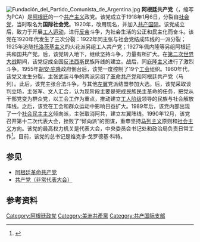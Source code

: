 {{Infobox Political party
|country = 阿根廷
|name_english = 阿根廷共产党
|name_native = Partido Comunista de la Argentina
|colorcode = red
|flag = Escudo del Partido Comunista Argentino.svg
|party_logo = Logo del Partido Comunista Argentino.svg
|总书记 = 维克多·戈罗德基·科特
|foundation = 1918年1月6日
|分裂自=[[社会党_(阿根廷)|社会党]]
|ideology = [[共产主义|共产主义]]<br>[[马克思列宁主义|马克思列宁主义]]<br>[[格瓦拉主義|格瓦拉主義]]
|position =[[極左翼|極左翼]]
|headquarters = [[布宜诺斯艾利斯|布宜诺斯艾利斯]]
|international = [[共产党和工人党国际会议|共产党和工人党国际会议]]<br>[[共产国际|共产国际]]（历史上）
|national=[[大众阵线|大众阵线]]
|affiliation1_title= 美洲组织
|affiliation1= [[圣保罗论坛|圣保罗论坛]]
|青年组织=[[共产主义青年联合会|共产主义青年联合会]]
|membership_year    =2020年
|membership         =17096
| seats1_title       = [[阿根廷参议院|参议院]]
| seats1             = {{Composition bar|0|72|red}}
| seats2_title       = [[阿根廷众议院|众议院]]
| seats2             = {{Composition bar|0|257|red}}
| seats3_title       = [[阿根廷行政区划|省长]]
| seats3             = {{Composition bar|0|24|red}}
| seats4_title       = [[南方共同市场议会|南方共同市场议会]]
| seats4             = {{Composition bar|1|42|red}}
| seats5_title       = [[阿根廷市镇|市镇议会]]
| seats5             = {{Composition bar|0|2112|red}}
|colours = [[红色|红色]]和[[黄色|黄色]]
|website = [http://www.pca.org.ar/ http://www.pca.org.ar/]}}
{{共产党}}
[[File:Fundación_del_Partido_Comunista_de_Argentina.jpg|thumb]]
'''阿根廷共产党'''（{{lang-es|Partido Comunista de la Argentina}}，缩写为PCA）是[[阿根廷|阿根廷]]的一个[[共产主义|共产主义]]政党。该党成立于1918年1月6日，分裂自[[社会党_(阿根廷)|社会党]]，当时取名为'''国际社会党'''。1920年，改用现名，并加入[[共产国际|共产国际]]。该党成立后，致力于开展[[工人运动|工人运动]]，进行[[反帝|反帝]]斗争，为社会生活的公正和民主化而奋斗。该党在1920年代发生了三次分裂：1922年同主张与社会党结成阵线的一派分裂；1925年追随[[托洛茨基主义|托洛茨基主义]]的火花派另组工人共产党；1927年佩内隆等另组阿根廷共和国共产党。{{le|1930年阿根廷政变|1930 Argentine coup d'état|1930年军人政变}}后，该党转入地下，继续坚持斗争，力量有所扩大。在[[第二次世界大战|第二次世界大战]]期间，该党促成全国[[反法西斯|反法西斯]]民族阵线的建立。战后，同[[庇隆主义|庇隆主义]]进行了激烈斗争。1955年[[胡安·庇隆|胡安·庇隆]]政府倒台后，该党一度控制了19个[[工会|工会]]组织。1960年代，该党又发生分裂，主张武装斗争的两派另组了[[革命共产党_(阿根廷)|革命共产党]]和阿根廷共产党（马列）。此后，该党主张合法斗争，与其他[[左翼|左翼]]党派结盟参加大选。{{le|1976年阿根廷政变|1976 Argentine coup d'état|1976年军人政变}}后，该党采取谈判立场，主张军、文人汇合，认为现阶段主要是完成民族民主革命的任务，把党从干部党变为群众党，以工会工作为重点，推动建立[[工人阶级|工人阶级]]领导的民族与社会解放阵线。之后，该党在工会和群众运动中影响日益扩大。1989年后，该党内部出现了一个[[社会民主主义|社会民主主义]]倾向派，主张取消阿共，建立左翼阵线。1990年12月，该党召开第十二次代表大会，挫败了“倾向派”的图谋，重申坚持[[马列主义|马列主义]]原则和[[社会主义|社会主义]]方向。该党的最高权力机关是代表大会，中央委员会书记处和政治局负责日常工作<ref>{{cite book |author=[[中共中央对外联络部|中共中央对外联络部]]《各国共产党总览》编辑委员会 |title= 各国共产党总览 |publisher= 当代世界出版社  |date=2000年1月 |isbn= 7-80115-132-1 }}</ref>。目前，该党的总书记是维克多·戈罗德基·科特。

==参见==
*[[阿根廷革命共产党|阿根廷革命共产党]]
*[[共产党（非常代表大会）|共产党（非常代表大会）]]

==参考资料==
{{reflist}}
{{阿根廷政党}}

[[Category:阿根廷政党|Category:阿根廷政党]]
[[Category:美洲共產黨|Category:美洲共產黨]]
[[Category:共产国际支部|Category:共产国际支部]]